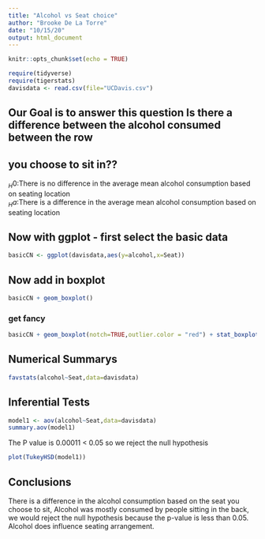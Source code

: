 ```yaml
---
title: "Alcohol vs Seat choice"
author: "Brooke De La Torre"
date: "10/15/20"
output: html_document
---
```


```r
knitr::opts_chunk$set(echo = TRUE)
```

```r
require(tidyverse)
require(tigerstats)
davisdata <- read.csv(file="UCDavis.csv")
```
## Our Goal is to answer this question Is there a difference between the alcohol consumed between the row
## you choose to sit in??   
$_H0$:There is no difference in the average mean alcohol consumption based on seating location   
$_Ha$:There is a difference in the average mean alcohol consumption based on seating location    
    

## Now with ggplot - first select the basic data

```r
basicCN <- ggplot(davisdata,aes(y=alcohol,x=Seat))
```
## Now add in boxplot

```r
basicCN + geom_boxplot()
```
  
  
### get fancy  

```r
basicCN + geom_boxplot(notch=TRUE,outlier.color = "red") + stat_boxplot(geom ='errorbar') + labs(title="Fancy notch boxplot \n with 2 lines")
```

## Numerical Summarys 

```r
favstats(alcohol~Seat,data=davisdata)
```

## Inferential Tests

```r
model1 <- aov(alcohol~Seat,data=davisdata)
summary.aov(model1)
```
The P value is 0.00011 < 0.05 so we reject the null hypothesis
```r
plot(TukeyHSD(model1))
```

## Conclusions

There is a difference in the alcohol consumption based on the seat you choose to sit, Alcohol was mostly consumed by people sitting in the back, we would reject the null hypothesis because the p-value is less than 0.05. Alcohol does influence seating arrangement.